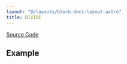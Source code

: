 ```yaml
---
layout: "@/layouts/block-docs-layout.astro"
title: DIVIDE
---
```



<PythonDocsDisplay docstring={docstring} />

[Source Code](https://github.com/flojoy-ai/blocks/blob/main/blocks/TRANSFORMERS/ARITHMETIC/DIVIDE/DIVIDE.py)

## Example
